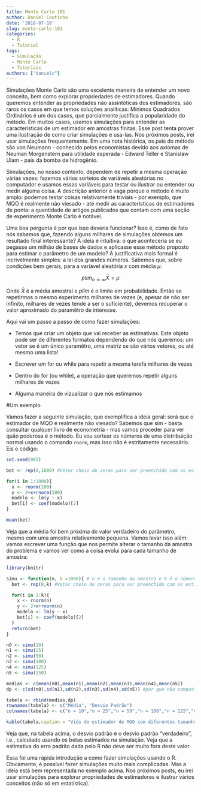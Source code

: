 ```yaml
---
title: Monte Carlo 101
author: Daniel Coutinho
date: '2018-07-18'
slug: monte-carlo-101
categories:
  - R
  - Tutorial
tags:
  - Simulação
  - Monte Carlo
  - Tutoriais
authors: ["danielc"]
---
```


Simulações Monte Carlo são uma excelente maneira de entender um novo conceito, bem como explorar propriedades de estimadores. Quando queremos entender as propriedades não assintóticas dos estimadores, são raros os casos em que temos soluções analíticas: Mínimos Quadrados Ordinários é um dos casos, que parcialmente justifica a popularidade do método. Em muitos casos, usamos simulações para entender as características de um estimador em amostras finitas. Esse post tenta prover uma ilustração de como criar simulações e usa-las. Nos próximos posts, irei usar simulações frequentemente. Em uma nota histórica, os pais do método são von Neumann - conhecido pelos economistas devido aos axiomas de Neuman Morgenstern para utilidade esperada - Edward Teller e Stanislaw Ulam - pais da bomba de hidrogênio.

Simulações, no nosso contexto, dependem de repetir a mesma operação várias vezes: fazemos vários sorteios de variáveis aleatórias no computador e usamos essas variáveis para testar ou ilustrar ou entender ou medir alguma coisa. A descrição anterior é vaga porque o método é muito amplo: podemos testar coisas relativamente triviais - por exemplo, que MQO é realmente não viesado - até medir as características de estimadores de ponta: a quantidade de artigos publicados que contam com uma seção de experimento Monte Carlo é notável.

Uma boa pergunta é por que isso deveria funcionar? Isso é, como de fato nós sabemos que, fazendo alguns milhares de simulações obtemos um resultado final interessante? A ideia é intuitiva: o que aconteceria se eu pegasse um milhão de bases de dados e aplicasse esse método proposto para estimar o parâmetro de um modelo? A justificativa mais formal é incrivelmente simples: a lei dos grandes números. Sabemos que, sobre condições bem gerais, para a variável aleatória $x$ com média $\mu$:

$$plim_{n \rightarrow \infty} \bar{X} = \mu$$

Onde $\bar{X}$ é a média amostral e $plim$ é o limite em probabilidade. Então se repetirmos o mesmo experimento milhares de vezes (e, apesar de não ser infinito, milhares de vezes tende a ser o suficiente), devemos recuperar o valor aproximado do paramêtro de interesse.

Aqui vai um passo a passo de como fazer simulações:

* Temos que criar um objeto que vai receber as estimativas. Este objeto pode ser de diferentes formatos dependendo do que nós queremos: um vetor se é um único paramêtro, uma matriz se são vários vetores, ou até mesmo uma lista!

* Escrever um for ou while para repetir a mesma tarefa milhares de vezes

* Dentro do for (ou while), a operação que queremos repetir alguns milhares de vezes

* Alguma maneira de vizualizar o que nós estimamos

#Um exemplo

Vamos fazer a seguinte simulação, que exemplifica a ideia geral: será que o estimador de MQO é realmente não viesado? Sabemos que sim - basta consultar qualquer livro de econometria - mas vamos proceder para ver quão poderosa é o método. Eu vou sortear os números de uma distribuição normal usando o comando `rnorm`, mas isso não é estritamente necessário. Eis o código:

```r

set.seed(985)

bet <- rep(0,1000) #Vetor cheio de zeros para ser preenchido com as estimativas

for(i in 1:1000){
  x <- rnorm(100)
  y <- 2+x+rnorm(100)
  modelo <- lm(y ~ x)
  bet[i] <- coef(modelo)[2]
}

mean(bet)

```

Veja que a média foi bem próxima do valor verdadeiro do parâmetro, mesmo com uma amostra relativamente pequena. Vamos levar isso além: vamos escrever uma função que nos permite alterar o tamanho da amostra do problema e vamos ver como a coisa evolui para cada tamanho de amostra:

```r

library(knitr)

simu <- function(n, k =1000){ # n é o tamanho da amostra e k é o número de replicações
  bet <- rep(0,k) #Vetor cheio de zeros para ser preenchido com as estimativas

  for(i in 1:k){
    x <- rnorm(n)
    y <- 2+x+rnorm(n)
    modelo <- lm(y ~ x)
    bet[i] <- coef(modelo)[2]
  }
  return(bet)
}

n0 <- simu(10)
n1 <- simu(25)
n2 <- simu(50)
n3 <- simu(100)
n4 <- simu(125)
n5 <- simu(150)

medias <- c(mean(n0),mean(n1),mean(n2),mean(n3),mean(n4),mean(n5))
dp <- c(sd(n0),sd(n1),sd(n2),sd(n3),sd(n4),sd(n5)) #por que não computar o erro padrão também?

tabela <- rbind(medias,dp)
rownames(tabela) <- c("Média", "Desvio Padrão")
colnames(tabela) <- c("n = 10","n = 25","n = 50","n = 100","n = 125","n = 150")

kable(tabela,caption = "Viés do estimador de MQO com diferentes tamanhos de amostra (n). Valor verdadeiro = 1")

```

Veja que, na tabela acima, o desvio padrão é o desvio padrão "verdadeiro", i.e., calculado usando os betas estimados na simulação. Veja que a estimativa do erro padrão dada pelo R não deve ser muito fora deste valor.

Essa foi uma rápida introdução a como fazer simulações usando o R. Obviamente, é possível fazer simulações muito mais complicadas. Mas a ideia está bem representada no exemplo acima. Nos próximos posts, eu irei usar simulações para explorar propriedades de estimadores e ilustrar vários conceitos (não só em estatística).
